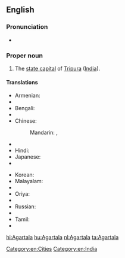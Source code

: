 ==English==
{{wikipedia}}

===Pronunciation===
* {{IPA|/əˈgərtələ/|lang=en}}

===Proper noun===
{{en-proper noun}}

# The [[state capital]] of [[Tripura]] ([[India]]).

====Translations====
{{trans-top|capital of Tripura, India}}
* Armenian: {{t-|hy|Ագարտալա|tr=Agartala}}
* {{trreq|Assamese}}
* Bengali: {{t-|bn|আগরতলা|tr=Agortôla|sc=Beng}}
* {{trreq|Chhattisgarhi}}
* Chinese:
*: Mandarin: {{t|cmn|阿加爾塔拉|sc=Hani}}, {{t|cmn|阿加尔塔拉|tr=Ājiā'ěrtǎlā|sc=Hani}}
* {{trreq|Gujarati}}
* Hindi: {{t+|hi|अगरतला|tr=Agartalā}}
* Japanese: {{t-|ja|アガルタラ|tr=Agarutara}}
* {{trreq|Kannada}}
{{trans-mid}}
* Korean: {{t|ko|아가르탈라|sc=Kore}}
* Malayalam: {{t|ml|അഗർത്തല|sc=Mlym}}
* {{trreq|Marathi}}
* Oriya: {{t|or|ଅଗରତାଲା|sc=Orya}}
* {{trreq|Punjabi}}
* Russian: {{t-|ru|Агартала|f|tr=Agartala}}
* {{trreq|Santali}}
* Tamil: {{t|ta|அகர்தலா|sc=Taml}}
* {{trreq|Telugu}}
{{trans-bottom}}

[[Category:en:Cities]]
[[Category:en:India]]

[[hi:Agartala]]
[[hu:Agartala]]
[[nl:Agartala]]
[[ta:Agartala]]